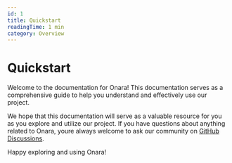 ```yaml
---
id: 1
title: Quickstart
readingTime: 1 min
category: Overview
---
```


# Quickstart

Welcome to the documentation for Onara! This documentation serves as a comprehensive guide to help you understand and effectively use our project.

We hope that this documentation will serve as a valuable resource for you as you explore and utilize our project. If you have questions about anything related to Onara, youre always welcome to ask our community on [GitHub Discussions](https://github.com/Attato/Onara/discussions).

Happy exploring and using Onara!
